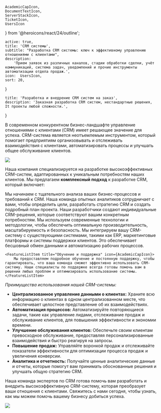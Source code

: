     AcademicCapIcon,
    DocumentTextIcon,
    ServerStackIcon,
    TicketIcon,
    UsersIcon
} from '@heroicons/react/24/outline';

    active: true,
    title: 'CRM системы',
    subtitle: "Разработка CRM системы: ключ к эффективному управлению отношениями с клиентами",
    description:
        'Прием заявок из различных каналов, стадии обработки сделки, учёт коммуникаций, система задач, уведомлений и прочие инструменты автоматизации отдела продаж.',
    icon:  UsersIcon,
    sort: 20,
}

    title: 'Разработка и внедрение CRM систем на заказ',
    description: 'Заказная разработка CRM систем, нестандартные решения, It проекты любой сложности.',
}

В современном конкурентном бизнес-ландшафте управление отношениями с клиентами (CRM) имеет решающее значение для успеха.
CRM-система является неотъемлемым инструментом, который помогает предприятиям организовывать и отслеживать взаимодействия с клиентами,
автоматизировать процессы и улучшать общее обслуживание клиентов.

![](./crm.jpg)

Наша компания специализируется на разработке высокоэффективных CRM-систем, адаптированных к уникальным потребностям
наших клиентов. Мы предлагаем **комплексный подход** к разработке CRM, который включает:

<FeaturesList title="" className="lg:grid-cols-2">
    <FeatureListItem title="Анализ и планирование" icon={DocumentTextIcon}>
        Мы начинаем с тщательного анализа ваших бизнес-процессов и требований к CRM. Наша команда опытных аналитиков сотрудничает с вами, чтобы определить цели, разработать стратегию CRM и создать подробный план проекта.
    </FeatureListItem>
    <FeatureListItem title="Проектирование и разработка" icon={TicketIcon}>
        Наши разработчики создают индивидуальные CRM-решения, которые соответствуют вашим конкретным потребностям. Мы используем современные технологии и методологии, чтобы обеспечить оптимальную производительность, масштабируемость и безопасность.
    </FeatureListItem>
    <FeatureListItem title="Интеграция" icon={ServerStackIcon}>
        Мы интегрируем вашу CRM-систему с существующими системами, такими как ERP, маркетинговые платформы и системы поддержки клиентов. Это обеспечивает бесшовный обмен данными и автоматизацию рабочих процессов.
    </FeatureListItem>

    <FeatureListItem title="Обучение и поддержка" icon={AcademicCapIcon}>
        Мы предоставляем подробное обучение и постоянную поддержку, чтобы гарантировать, что ваша команда сможет эффективно использовать CRM-систему. Наши специалисты по поддержке всегда готовы помочь вам в решении любых проблем и оптимизировать использование системы.
    </FeatureListItem>
</FeaturesList>

_Преимущества использования нашей CRM-системы:_

* **Централизованное управление данными о клиентах:** Храните всю информацию о клиентах в одном централизованном месте, что обеспечивает целостное представление об их взаимодействиях.
* **Автоматизация процессов:** Автоматизируйте повторяющиеся задачи, такие как управление лидами, отслеживание продаж и обслуживание клиентов, для повышения эффективности и экономии времени.
* **Улучшение обслуживания клиентов:** Обеспечьте своим клиентам превосходное обслуживание, предоставляя персонализированные взаимодействия и быстро реагируя на запросы.
* **Повышение продаж:** Управляйте воронкой продаж и отслеживайте показатели эффективности для оптимизации процесса продаж и увеличения конверсии.
* **Аналитика и отчетность:** Получайте ценные аналитические данные и отчеты, которые помогут вам принимать обоснованные решения и улучшать общую стратегию CRM.

Наша команда экспертов по CRM готова помочь вам разработать и внедрить высокоэффективную CRM-систему, которая преобразует ваши отношения с клиентами. Свяжитесь с нами сегодня, чтобы узнать, как мы можем помочь вашему бизнесу добиться успеха.

<Principles/>

![](./pilot.jpg)



